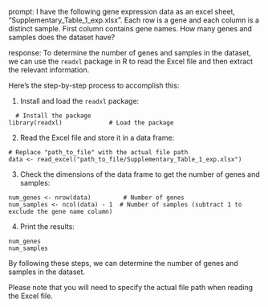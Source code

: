 prompt:
I have the following gene expression data as an excel sheet,  "Supplementary_Table_1_exp.xlsx". Each row is a gene and each column is a distinct sample. First column contains gene names. How many genes and samples does the dataset have?

response:
To determine the number of genes and samples in the dataset, we can use the `readxl` package in R to read the Excel file and then extract the relevant information.

Here's the step-by-step process to accomplish this:

1. Install and load the `readxl` package:
```
  # Install the package
library(readxl)             # Load the package
```

2. Read the Excel file and store it in a data frame:
```
# Replace "path_to_file" with the actual file path
data <- read_excel("path_to_file/Supplementary_Table_1_exp.xlsx")
```

3. Check the dimensions of the data frame to get the number of genes and samples:
```
num_genes <- nrow(data)         # Number of genes
num_samples <- ncol(data) - 1  # Number of samples (subtract 1 to exclude the gene name column)
```

4. Print the results:
```
num_genes
num_samples
```

By following these steps, we can determine the number of genes and samples in the dataset.

Please note that you will need to specify the actual file path when reading the Excel file.
